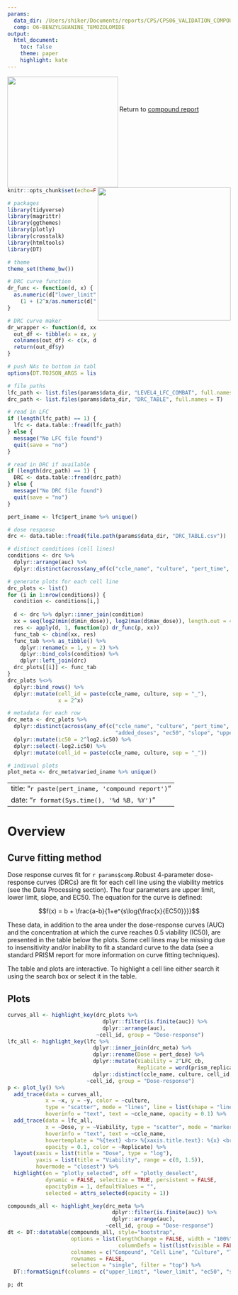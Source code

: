 ```yaml
---
params:
  data_dir: /Users/shiker/Documents/reports/CPS/CPS06_VALIDATION_COMPOUNDS/CPS008/O6-BENZYLGUANINE_TEMOZOLOMIDE
  comp: O6-BENZYLGUANINE_TEMOZOLOMIDE
output:
  html_document:
    toc: false
    theme: paper
    highlight: kate
---
```


<img src="misc/BroadInstLogoforDigitalRGB.png" width=250px align="left"/>
<img src="misc/prism_logo_tagline_side.png" width=300px align="right"/>
<br><br><br>

Return to [compound report](`r paste0("./", params$comp, "_report.html")`)

```r
knitr::opts_chunk$set(echo=FALSE, message=FALSE, warning=FALSE, fig.width = 10)

# packages
library(tidyverse)
library(magrittr)
library(ggthemes)
library(plotly)
library(crosstalk)
library(htmltools)
library(DT)

# theme
theme_set(theme_bw())
```

```r
# DRC curve function
dr_func <- function(d, x) {
  as.numeric(d["lower_limit"]) + (as.numeric(d["upper_limit"]) - as.numeric(d["lower_limit"]))/
    (1 + (2^x/as.numeric(d["ec50"]))^as.numeric(d["slope"]))
}

# DRC curve maker
dr_wrapper <- function(d, xx) {
  out_df <- tibble(x = xx, y = dr_func(xx))
  colnames(out_df) <- c(x, d["pert_name"])
  return(out_df$y)
}

# push NAs to bottom in tables
options(DT.TOJSON_ARGS = list(na = "string"))
```

```r
# file paths
lfc_path <- list.files(params$data_dir, "LEVEL4_LFC_COMBAT", full.names = T)
drc_path <- list.files(params$data_dir, "DRC_TABLE", full.names = T)

# read in LFC
if (length(lfc_path) == 1) {
  lfc <- data.table::fread(lfc_path)
} else {
  message("No LFC file found")
  quit(save = "no")
}

# read in DRC if available
if (length(drc_path) == 1) {
  DRC <- data.table::fread(drc_path)
} else {
  message("No DRC file found")
  quit(save = "no")
}

pert_iname <- lfc$pert_iname %>% unique()

# dose response
drc <- data.table::fread(file.path(params$data_dir, "DRC_TABLE.csv"))

# distinct conditions (cell lines)
conditions <- drc %>%
  dplyr::arrange(auc) %>%
  dplyr::distinct(across(any_of(c("ccle_name", "culture", "pert_time", "varied_iname", "added_compounds", "added_doses"))))

# generate plots for each cell line
drc_plots <- list()
for (i in 1:nrow(conditions)) {
  condition <- conditions[i,]
  
  d <- drc %>% dplyr::inner_join(condition)
  xx = seq(log2(min(d$min_dose)), log2(max(d$max_dose)), length.out = 40)
  res <- apply(d, 1, function(p) dr_func(p, xx))
  func_tab <- cbind(xx, res)
  func_tab %<>% as_tibble() %>%
    dplyr::rename(x = 1, y = 2) %>%
    dplyr::bind_cols(condition) %>%
    dplyr::left_join(drc)
  drc_plots[[i]] <- func_tab
}
drc_plots %<>% 
  dplyr::bind_rows() %>%
  dplyr::mutate(cell_id = paste(ccle_name, culture, sep = "_"),
                x = 2^x)

# metadata for each row
drc_meta <- drc_plots %>%
  dplyr::distinct(across(any_of(c("ccle_name", "culture", "pert_time", "pert_plate", "varied_iname", "added_compounds",
                                  "added_doses", "ec50", "slope", "upper_limit", "lower_limit", "auc", "log2.ic50")))) %>%
  dplyr::mutate(ic50 = 2^log2.ic50) %>%
  dplyr::select(-log2.ic50) %>%
  dplyr::mutate(cell_id = paste(ccle_name, culture, sep = "_"))

# indivual plots
plot_meta <- drc_meta$varied_iname %>% unique()
```

---
title: "`r paste(pert_iname, 'compound report')`"
date: "`r format(Sys.time(), '%d %B, %Y')`"
---

# Overview {.tabset .tabset-pills}

## Curve fitting method

Dose response curves fit for `r params$comp`.Robust 4-parameter dose-response curves (DRCs) are fit for each cell line using the viability metrics (see the Data Processing section). The four parameters are upper limit, lower limit, slope, and EC50. The equation for the curve is defined:

$$f(x) = b + \frac{a-b}{1+e^{s\log{\frac{x}{EC50}}}}$$

These data, in addition to the area under the dose-response curves (AUC) and the concentration at which the curve reaches 0.5 viability (IC50), are presented in the table below the plots. Some cell lines may be missing due to insensitivity and/or inability to fit a standard curve to the data (see a standard PRISM report for more information on curve fitting techniques).

The table and plots are interactive. To highlight a cell line either search it using the search box or select it in the table.

## Plots

```r
curves_all <- highlight_key(drc_plots %>%
                              dplyr::filter(is.finite(auc)) %>%
                              dplyr::arrange(auc),
                            ~cell_id, group = "Dose-response")
lfc_all <- highlight_key(lfc %>%
                           dplyr::inner_join(drc_meta) %>%
                           dplyr::rename(Dose = pert_dose) %>%
                           dplyr::mutate(Viability = 2^LFC_cb,
                                         Replicate = word(prism_replicate, 4, sep = fixed("_"))) %>%
                           dplyr::distinct(ccle_name, culture, cell_id, Dose, Viability, Replicate),
                         ~cell_id, group = "Dose-response")
p <- plot_ly() %>% 
  add_trace(data = curves_all,
            x = ~x, y = ~y, color = ~culture,
            type = "scatter", mode = "lines", line = list(shape = "line"),
            hoverinfo = "text", text = ~ccle_name, opacity = 0.1) %>%
  add_trace(data = lfc_all,
            x = ~Dose, y = ~Viability, type = "scatter", mode = "markers",
            hoverinfo = "text", text = ~ccle_name,
            hovertemplate = "%{text} <br> %{xaxis.title.text}: %{x} <br> %{yaxis.title.text}: %{y} <extra></extra>",
            opacity = 0.1, color = ~Replicate) %>%
  layout(xaxis = list(title = "Dose", type = "log"),
         yaxis = list(title = "Viability", range = c(0, 1.5)),
         hovermode = "closest") %>%
  highlight(on = "plotly_selected", off = "plotly_deselect",
            dynamic = FALSE, selectize = TRUE, persistent = FALSE,
            opacityDim = 1, defaultValues = "",
            selected = attrs_selected(opacity = 1))

compounds_all <- highlight_key(drc_meta %>% 
                                 dplyr::filter(is.finite(auc)) %>% 
                                 dplyr::arrange(auc),
                               ~cell_id, group = "Dose-response")
dt <- DT::datatable(compounds_all, style="bootstrap",
                    options = list(lengthChange = FALSE, width = "100%", paging = TRUE, dom = "tp",
                                   columnDefs = list(list(visible = FALSE, targets = c(11)))),
                    colnames = c("Compound", "Cell Line", "Culture", "Time", "a", "b", "s", "EC50", "AUC", "Plate", "IC50", "ID"),
                    rownames = FALSE,
                    selection = "single", filter = "top") %>%
  DT::formatSignif(columns = c("upper_limit", "lower_limit", "ec50", "slope","auc", "ic50"), digits = 3)

p; dt
```